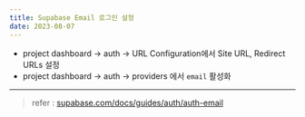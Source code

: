 ```yaml
---
title: Supabase Email 로그인 설정
date: 2023-08-07
---
```


- project dashboard -> auth -> URL Configuration에서 Site URL, Redirect URLs 설정
- project dashboard -> auth -> providers 에서 `email` 활성화

---

> refer : [supabase.com/docs/guides/auth/auth-email](https://supabase.com/docs/guides/auth/auth-email)